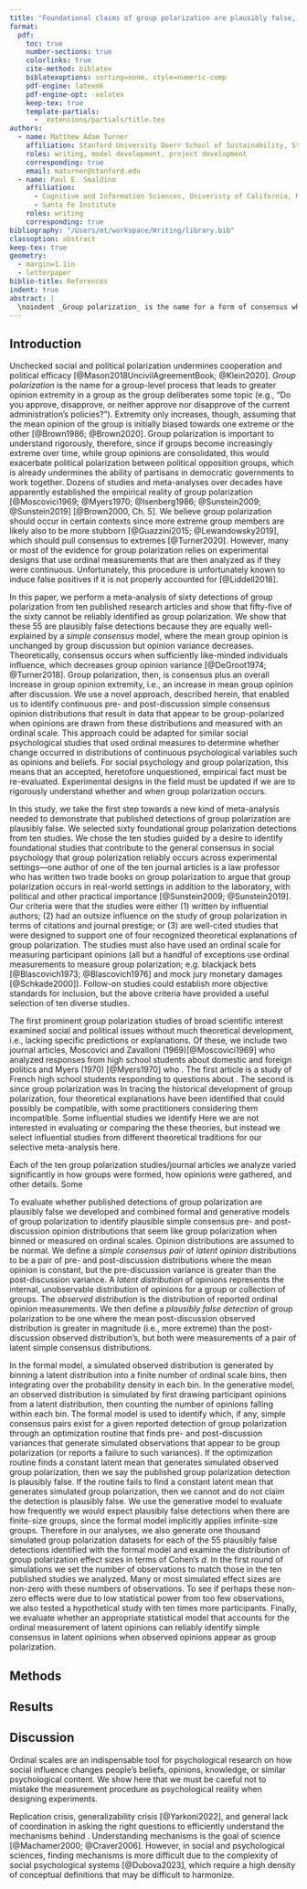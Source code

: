 ```yaml
---
title: "Foundational claims of group polarization are plausibly false, with lessons for the empirical study of psychological dynamics"
format:
  pdf:
    toc: true
    number-sections: true
    colorlinks: true
    cite-method: biblatex
    biblatexoptions: sorting=none, style=numeric-comp
    pdf-engine: latexmk
    pdf-engine-opt: -xelatex
    keep-tex: true
    template-partials:
      - _extensions/partials/title.tex
authors:
  - name: Matthew Adam Turner
    affiliation: Stanford University Doerr School of Sustainability, Stanford University
    roles: writing, model development, project development
    corresponding: true
    email: maturner@stanford.edu
  - name: Paul E. Smaldino
    affiliation: 
      - Cognitive and Information Sciences, Univeristy of California, Merced
      - Santa Fe Institute
    roles: writing
    corresponding: true
bibliography: "/Users/mt/workspace/Writing/library.bib"
classoption: abstract
keep-tex: true
geometry:
  - margin=1.1in
  - letterpaper
biblio-title: References
indent: true
abstract: |
  \noindent _Group polarization_ is the name for a form of consensus where members of a like-minded group become, on average, more extreme in their opinions after discussing a topic. Group polarization is important because it may drive political polarization if moderate partisans become more extreme. Theoretically, group polarization is celebrated as a regular, reliable outcome of a certain experimental design based on dozens of published studies that purportedly demonstrate the phenomena. However, in this paper we show that 55 of 60 published observations of purported group polarization, from ten foundational studies, are equally well-explained by a simple consensus model where group opinion variance decreases, but extremity does not increase. We use a novel computational meta-analysis framework designed to identify plausible pre- and post-discussion opinion distributions that are consistent with simple consensus, but appear to be group polarization when measured on ordinal, Likert-style scales. This occurs due to ceiling effects induced by ordinal measurements. At best this shows that a selection of foundational research in social psychology must be discarded. At worst this is the tip of the iceberg, and many similar social psychological findings within and without the group polarization tradition will similarly be shown to be unreliable.
---
```


```{=tex}
\begin{quote}
In our introductory social psychology course, 
we have for many years used the [group polarization experimental paradigm] as
a laboratory exercise. The exercise works beautifully, but one must be
careful to forewarn a class that [group polarization] does not occur with every 
group\ldots and that the effect is not large. 
\par\raggedleft(Brown, 1986, p.\cite[p. 205]{Brown1986})
\end{quote}
```
```{=tex}
\begin{quote}
One of the most robust findings in social psychology is that of attitude polarization 
following discussion with like-minded others.
\par\raggedleft(Cooper et al, 2001, p. 267 \cite[p. 267]{Cooper2001})
\end{quote}
```
## Introduction

Unchecked social and political polarization undermines cooperation and political efficacy [@Mason2018UncivilAgreementBook; @Klein2020]. *Group polarization* is the name for a group-level process that leads to greater opinion extremity in a group as the group deliberates some topic (e.g., "Do you approve, disapprove, or neither approve nor disapprove of the current administration's policies?"). Extremity only increases, though, assuming that the mean opinion of the group is initially biased towards one extreme or the other [@Brown1986; @Brown2020]. Group polarization is important to understand rigorously, therefore, since if groups become increasingly extreme over time, while group opinions are consolidated, this would exacerbate political polarization between political opposition groups, which is already undermines the ability of partisans in democratic governments to work together. Dozens of studies and meta-analyses over decades have apparently established the empirical reality of group polarization [@Moscovici1969; @Myers1970; @Isenberg1986; @Sunstein2009; @Sunstein2019] [@Brown2000, Ch. 5]. We believe group polarization should occur in certain contexts since more extreme group members are likely also to be more stubborn [@Guazzini2015; @Lewandowsky2019], which should pull consensus to extremes [@Turner2020]. However, many or most of the evidence for group polarization relies on experimental designs that use ordinal measurements that are then analyzed as if they were continuous. Unfortunately, this procedure is unfortunately known to induce false positives if it is not properly accounted for [@Liddell2018].

In this paper, we perform a meta-analysis of sixty detections of group polarization from ten published research articles and show that fifty-five of the sixty cannot be reliably identified as group polarization. We show that these 55 are plausibly false detections because they are equally well-explained by a *simple consensus* model, where the mean group opinion is unchanged by group discussion but opinion variance decreases. Theoretically, consensus occurs when sufficiently like-minded individuals influence, which decreases group opinion variance [@DeGroot1974; @Turner2018]. Group polarization, then, is consensus plus an overall increase in group opinion extremity, i.e., an increase in mean group opinion after discussion. We use a novel approach, described herein, that enabled us to identify continuous pre- and post-discussion simple consensus opinion distributions that result in data that appear to be group-polarized when opinions are drawn from these distributions and measured with an ordinal scale. This approach could be adapted for similar social psychological studies that used ordinal measures to determine whether change occurred in distributions of continuous psychological variables such as opinions and beliefs. For social psychology and group polarization, this means that an accepted, heretofore unquestioned, empirical fact must be re-evaluated. Experimental designs in the field must be updated if we are to rigorously understand whether and when group polarization occurs.

In this study, we take the first step towards a new kind of meta-analysis needed to demonstrate that published detections of group polarization are plausibly false. We selected sixty foundational group polarization detections from ten studies. We chose the ten studies guided by a desire to identify foundational studies that contribute to the general consensus in social psychology that group polarization reliably occurs across experimental settings—one author of one of the ten journal articles is a law professor who has written two trade books on group polarization to argue that group polarization occurs in real-world settings in addition to the laboratory, with political and other practical importance [@Sunstein2009; @Sunstein2019]. Our criteria were that the studies were either (1) written by influential authors; (2) had an outsize influence on the study of group polarization in terms of citations and journal prestige; or (3) are well-cited studies that were designed to support one of four recognized theoretical explanations of group polarization. The studies must also have used an ordinal scale for measuring participant opinions (all but a handful of exceptions use ordinal measurements to measure group polarization; e.g. blackjack bets [@Blascovich1973; @Blascovich1976] and mock jury monetary damages [@Schkade2000]). Follow-on studies could establish more objective standards for inclusion, but the above criteria have provided a useful selection of ten diverse studies.

The first prominent group polarization studies of broad scientific interest examined social and political issues without much theoretical development, i.e., lacking specific predictions or explanations. Of these, we include two journal articles, Moscovici and Zavalloni (1969)[@Moscovici1969] who analyzed responses from high school students about domestic and foreign politics and Myers (1970) [@Myers1970] who . The first article is a study of French high school students responding to questions about . The second is \
since group polarization was In tracing the historical development of group polarization, four theoretical explanations have been identified that could possibly be compatible, with some practitioners considering them incompatible. Some influential studies we identify Here we are not interested in evaluating or comparing the these theories, but instead we select influential studies from different theoretical traditions for our selective meta-analysis here.

Each of the ten group polarization studies/journal articles we analyze varied significantly in how groups were formed, how opinions were gathered, and other details. Some

To evaluate whether published detections of group polarization are plausibly false we developed and combined formal and generative models of group polarization to identify plausible simple consensus pre- and post-discussion opinion distributions that seem like group polarization when binned or measured on ordinal scales. Opinion distributions are assumed to be normal. We define a *simple consensus pair* of *latent opinion* distributions to be a pair of pre- and post-discussion distributions where the mean opinion is constant, but the pre-discussion variance is greater than the post-discussion variance. A *latent distribution* of opinions represents the internal, unobservable distribution of opinions for a group or collection of groups. The *observed distribution* is the distribution of reported ordinal opinion measurements. We then define a *plausibly false detection* of group polarization to be one where the mean post-discussion observed distribution is greater in magnitude (i.e., more extreme) than the post-discussion observed distribution's, but both were measurements of a pair of latent simple consensus distributions.

In the formal model, a simulated observed distribution is generated by binning a latent distribution into a finite number of ordinal scale bins, then integrating over the probability density in each bin. In the generative model, an observed distribution is simulated by first drawing participant opinions from a latent distribution, then counting the number of opinions falling within each bin. The formal model is used to identify which, if any, simple consensus pairs exist for a given reported detection of group polarization through an optimization routine that finds pre- and post-discussion variances that generate simulated observations that appear to be group polarization (or reports a failure to such variances). If the optimization routine finds a constant latent mean that generates simulated observed group polarization, then we say the published group polarization detection is plausibly false. If the routine fails to find a constant latent mean that generates simulated group polarization, then we cannot and do not claim the detection is plausibly false. We use the generative model to evaluate how frequently we would expect plausibly false detections when there are finite-size groups, since the formal model implicitly applies infinite-size groups. Therefore in our analyses, we also generate one thousand simulated group polarization datasets for each of the 55 plausibly false detections identified with the formal model and examine the distribution of group polarization effect sizes in terms of Cohen's $d$. In the first round of simulations we set the number of observations to match those in the ten published studies we analyzed. Many or most simulated effect sizes are non-zero with these numbers of observations. To see if perhaps these non-zero effects were due to low statistical power from too few observations, we also tested a hypothetical study with ten times more participants. Finally, we evaluate whether an appropriate statistical model that accounts for the ordinal measurement of latent opinions can reliably identify simple consensus in latent opinions when observed opinions appear as group polarization.

## Methods

## Results

## Discussion

Ordinal scales are an indispensable tool for psychological research on how social influence changes people's beliefs, opinions, knowledge, or similar psychological content. We show here that we must be careful not to mistake the measurement procedure as psychological reality when designing experiments.

Replication crisis, generalizability crisis [@Yarkoni2022], and general lack of coordination in asking the right questions to efficiently understand the mechanisms behind . Understanding mechanisms is the goal of science [@Machamer2000; @Craver2006]. However, in social and psychological sciences, finding mechanisms is more difficult due to the complexity of social psychological systems [@Dubova2023], which require a high density of conceptual definitions that may be difficult to harmonize.
